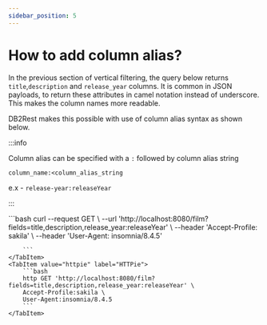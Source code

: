 ```yaml
---
sidebar_position: 5
---
```


# How to add column alias?

In the previous section of vertical filtering,
the query below returns `title`,`description` and `release_year` columns. It is common in JSON payloads, to
return these attributes in camel notation instead of underscore. This makes the column names more readable.

DB2Rest makes this possible with use of column alias syntax as shown below.

:::info

Column alias can be specified with a `:` followed by column alias string

`column_name:<column_alias_string`

e.x - `release-year:releaseYear`

:::




<Tabs>
    <TabItem value="cURL" label="cURL" default>
        ```bash
        curl --request GET \
        --url 'http://localhost:8080/film?fields=title,description,release_year:releaseYear' \
        --header 'Accept-Profile: sakila' \
        --header 'User-Agent: insomnia/8.4.5'

        ```
    </TabItem>
    <TabItem value="httpie" label="HTTPie">
        ```bash
        http GET 'http://localhost:8080/film?fields=title,description,release_year:releaseYear' \
        Accept-Profile:sakila \
        User-Agent:insomnia/8.4.5
        ```
    </TabItem>

</Tabs>



